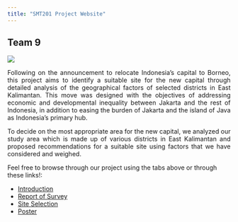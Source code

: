 ```yaml
---
title: "SMT201 Project Website"
---
```

## Team 9
![](img/team.png)

<p style="text-align: justify;">Following on the announcement to relocate Indonesia’s capital to Borneo, this project aims to identify a suitable site for the new capital through detailed analysis of the geographical factors of selected districts in East Kalimantan. This move was designed with the objectives of addressing economic and developmental inequality between Jakarta and the rest of Indonesia, in addition to easing the burden of Jakarta and the island of Java as Indonesia's primary hub.</p>

<p style="text-align: justify;">
To decide on the most appropriate area for the new capital, we analyzed our study area which is made up of various districts in East Kalimantan and proposed recommendations for a suitable site using factors that we have considered and weighed. </p>

Feel free to browse through our project using the tabs above or through these links!:

+ [Introduction](https://smt201-team-9.netlify.app/introduction.html)
+ [Report of Survey](https://smt201-team-9.netlify.app/report.html)
+ [Site Selection](https://smt201-team-9.netlify.app/site_selection.html)
+ [Poster](https://smt201-team-9.netlify.app/poster.html)